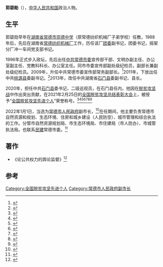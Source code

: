 '''郭碧勛'''（{{bd|1968年|}}），[[中华人民共和国|中华人民共和国]]政治人物。

== 生平 ==
郭碧勋早年在[[湖南省|湖南省]][[常德市崇德中学|常德市崇德中学]]（原常德纺织机械厂子弟学校）任教，1988年后，先后在湖南省[[常德纺织机械厂|常德纺织机械厂]]工作，历任该厂[[中国共青团|团委]]副书记，团委书记，摇架分厂冲一车间党支部书记。

1996年正式步入政坛，先后出任[[中共常德市委|中共常德市委]]宣传部干部、文明办副主任、办公室副主任、党教科科长、办公室主任。同市市委宣传部副处级纪检员，副部长兼副处级纪检员。2009年，升任中共常德市委宣传部常务副部长。<ref>{{cite web |author1=赵新国 |title=省文明办来我市调研乡村少年宫、中小学校心理咨询室建设情况 |url=http://hncd.wenming.cn/wcnr/201107/t20110724_76074.html |website=中国文明网/常德 |accessdate=2011-07-24 |archiveurl=https://web.archive.org/save/http://hncd.wenming.cn/wcnr/201107/t20110724_76074.html |archivedate=2022-03-17}}</ref>2011年，下放出任中共[[桃源县|桃源县]]委副书记。<ref>{{cite web |title=干部走入群众家　问题化解在基层－－湖南省桃源县干部作风建设见闻 |url=https://news.ifeng.com/c/7fbrVzAoumg |website=news.ifeng.com |accessdate=2022-03-17 |archiveurl=https://web.archive.org/web/20220317061911/https://news.ifeng.com/c/7fbrVzAoumg |archivedate=2022-03-17}}</ref>2013年，改任中共湖南省[[石门县|石门县]]委副书记、县长。

2020年，担任中共[[石门县|石门县]]委书记，二级巡视员，在石门县任内，他因在[[脱贫攻坚战|脱贫攻坚战]]中作出突出贡献，在2021年2月25日的[[全国脱贫攻坚总结表彰大会|全国脱贫攻坚总结表彰大会]]上，被授予“[[全国脱贫攻坚先进个人|全国脱贫攻坚先进个人]]”荣誉称号。<ref>{{Cite web|title=关于全国脱贫攻坚先进个人先进集体拟表彰对象的公示|url=https://www.chinanews.com/gn/2021/02-10/9409480.shtml|accessdate=2021-03-12|work=[[中新网|中新网]]}}</ref><ref>{{Cite web|title=全国脱贫攻坚1981名先进个人和1501个先进集体名单发布|url=https://www.thepaper.cn/newsDetail_forward_11460123|accessdate=2021-03-12|work=[[澎湃新闻|澎湃新闻]]}}</ref><ref>{{Cite web|title=全国脱贫攻坚先进个人1981名、先进集体1501个 名单公布|url=https://www.bjnews.com.cn/detail/161425514215596.html|accessdate=2021-03-12|work=[[北京新闻网|北京新闻网]]}}</ref><ref>{{cite web | title=关于表彰全国脱贫攻坚先进个人和先进集体的决定 | website=人民日报 | date=2013-07-17 | url=http://paper.people.com.cn/rmrb/html/2021-02/26/nw.D110000renmrb_20210226_4-03.htm | language=zh | access-date=2021-03-17}}</ref><ref>{{cite web | title=全国脱贫攻坚先进个人名单 | website=光明日报-光明网 | url=https://epaper.gmw.cn/gmrb/html/2021-02/26/nw.D110000gmrb_20210226_1-08.htm | language=zh | access-date=2021-03-17}}</ref><ref>{{cite web | title=全国脱贫攻坚1981名先进个人和1501个先进集体名单发布 | website=东方网 | date=2021-02-25 | url=https://n.eastday.com/pnews/161425172177019915 | language=zh | access-date=2021-03-17}}</ref><ref>{{cite web | title=中共中央国务院关于表彰全国脱贫攻坚先进个人和先进集体的决定 | website=[[环球网|环球网]] | url=https://china.huanqiu.com/article/424sBpZGkdl | language=zh | access-date=2021-03-17}}</ref>

2022年1月1日，当选为[[常德市人民政府|常德市人民政府]]副市长，<ref name="常德日报">{{cite web |author1=[[常德日报|常德日报]] |title=常德新一届市长、副市长名单(市长周振宇) |url=http://district.ce.cn/newarea/sddy/202201/04/t20220104_37225847.shtml |website=中国经济网地方党政领导资料库 |accessdate=2022-01-04}}</ref>在任期间，他主要负责常德市自然资源和规划、生态环境、住房和城乡建设（人民防空）、城市管理和综合执法的工作。分管市自然资源规划局、市生态环境局、市住建局（市人防办）、市城管执法局。也联系[[民建|民建]]常德市委。<ref>{{cite web |title=郭碧勋 |url=https://www.changde.gov.cn/szf/zfld/content_884226 |website=常德市人民政府 |accessdate=2022-02-15}}</ref>

==著作==
*《论公共权力的舆论监督》<ref>{{cite web |author1=郭碧勋 |title=论公共权力的舆论监督 |url=https://cdmd.cnki.com.cn/Article/CDMD-10532-2007018582.htm |website=[[CNKI|CNKI]] |accessdate=2022-03-17 |archiveurl=https://web.archive.org/web/20190523175259/https://cdmd.cnki.com.cn/Article/CDMD-10532-2007018582.htm |archivedate=2019-05-23}}</ref>

==参考==
{{Reflist}}

[[Category:全国脱贫攻坚先进个人|Category:全国脱贫攻坚先进个人]]
[[Category:常德市人民政府副市长|Category:常德市人民政府副市长]]